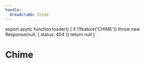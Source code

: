 ```yaml
---
handle:
  breadcrumb: Chime
---
```



export async function loader() {
  if (!feature('CHIME')) throw new Response(null, { status: 404 })
  return null
}

# Chime
